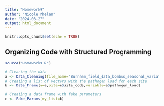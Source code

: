 ```yaml
---
title: "Homework9"
author: "Nicole Phelan"
date: "2024-03-27"
output: html_document
---
```


```r
knitr::opts_chunk$set(echo = TRUE)
```

## Organizing Code with Structured Programming

```r
source("Homework9.R")

# Cleaning the data
a <- Data_Cleaning(file_name="Burnham_field_data_bombus_seasonal_variation_Dataset.csv",variable=pathogen_load) 
# Creating a list of vectors with the pathogen load for each site
b <- Data_Frame(a=a,site=a$site_code,variable=a$pathogen_load)

# Creating a data frame with fake parameters
c <- Fake_Params(my_list=b)
```